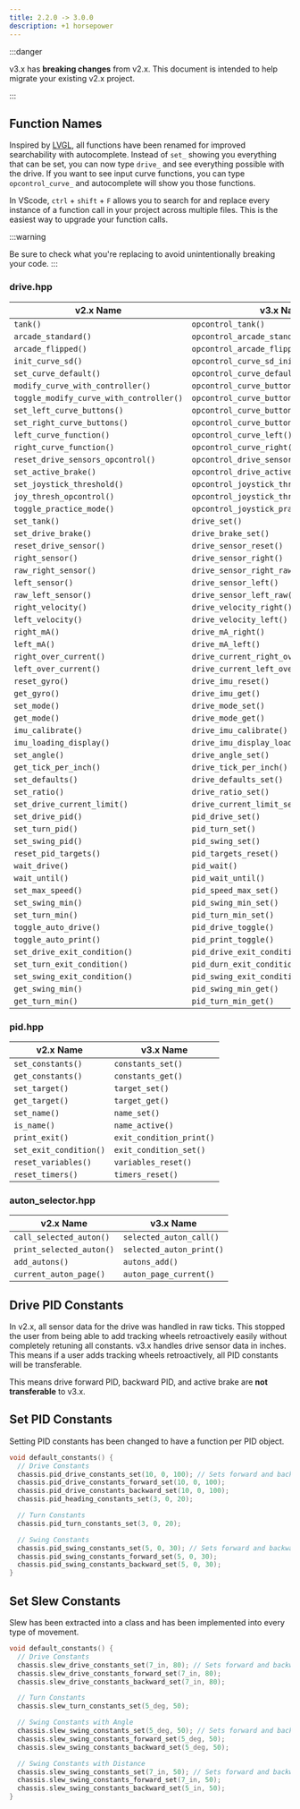 ```yaml
---
title: 2.2.0 -> 3.0.0
description: +1 horsepower
---
```


:::danger

v3.x has **breaking changes** from v2.x.  This document is intended to help migrate your existing v2.x project.

:::


## Function Names
Inspired by [LVGL](https://docs.lvgl.io/master/index.html), all functions have been renamed for improved searchability with autocomplete.  Instead of `set_` showing you everything that can be set, you can now type `drive_` and see everything possible with the drive.  If you want to see input curve functions, you can type `opcontrol_curve_` and autocomplete will show you those functions.  

In VScode, `ctrl` + `shift` + `F` allows you to search for and replace every instance of a function call in your project across multiple files.  This is the easiest way to upgrade your function calls.  

:::warning

Be sure to check what you're replacing to avoid unintentionally breaking your code.
:::

### **drive.hpp**

<APITable>

| v2.x Name | v3.x Name |
| --- | --- |
| `tank()` | `opcontrol_tank()` |
| `arcade_standard()` | `opcontrol_arcade_standard()` |
| `arcade_flipped()` | `opcontrol_arcade_flipped()` |
| `init_curve_sd()` | `opcontrol_curve_sd_initialize()` |
| `set_curve_default()` | `opcontrol_curve_default_set()` |
| `modify_curve_with_controller()` | `opcontrol_curve_buttons_iterate()` |
| `toggle_modify_curve_with_controller()` | `opcontrol_curve_buttons_toggle()` |
| `set_left_curve_buttons()` | `opcontrol_curve_buttons_left_set()` |
| `set_right_curve_buttons()` | `opcontrol_curve_buttons_right_set()` |
| `left_curve_function()` | `opcontrol_curve_left()` |
| `right_curve_function()` | `opcontrol_curve_right()` |
| `reset_drive_sensors_opcontrol()` | `opcontrol_drive_sensors_reset()` |
| `set_active_brake()` | `opcontrol_drive_activebrake_set()` |
| `set_joystick_threshold()` | `opcontrol_joystick_threshold_set()` |
| `joy_thresh_opcontrol()` | `opcontrol_joystick_threshold_opcontrol()` |
| `toggle_practice_mode()` | `opcontrol_joystick_practicemode_toggle()` |
| `set_tank()` | `drive_set()` |
| `set_drive_brake()` | `drive_brake_set()` |
| `reset_drive_sensor()` | `drive_sensor_reset()` |
| `right_sensor()` | `drive_sensor_right()` |
| `raw_right_sensor()` | `drive_sensor_right_raw()` |
| `left_sensor()` | `drive_sensor_left()` |
| `raw_left_sensor()` | `drive_sensor_left_raw()` |
| `right_velocity()` | `drive_velocity_right()` |
| `left_velocity()` | `drive_velocity_left()` |
| `right_mA()` | `drive_mA_right()` |
| `left_mA()` | `drive_mA_left()` |
| `right_over_current()` | `drive_current_right_over()` |
| `left_over_current()` | `drive_current_left_over()` |
| `reset_gyro()` | `drive_imu_reset()` |
| `get_gyro()` | `drive_imu_get()` |
| `set_mode()` | `drive_mode_set()` |
| `get_mode()` | `drive_mode_get()` |
| `imu_calibrate()` | `drive_imu_calibrate()` |
| `imu_loading_display()` | `drive_imu_display_loading()` |
| `set_angle()` | `drive_angle_set()` |
| `get_tick_per_inch()` | `drive_tick_per_inch()` |
| `set_defaults()` | `drive_defaults_set()` |
| `set_ratio()` | `drive_ratio_set()` |
| `set_drive_current_limit()` | `drive_current_limit_set()` |
| `set_drive_pid()` | `pid_drive_set()` |
| `set_turn_pid()` | `pid_turn_set()` |
| `set_swing_pid()` | `pid_swing_set()` |
| `reset_pid_targets()` | `pid_targets_reset()` |
| `wait_drive()` | `pid_wait()` |
| `wait_until()` | `pid_wait_until()` |
| `set_max_speed()` | `pid_speed_max_set()` |
| `set_swing_min()` | `pid_swing_min_set()` |
| `set_turn_min()` | `pid_turn_min_set()` |
| `toggle_auto_drive()` | `pid_drive_toggle()` |
| `toggle_auto_print()` | `pid_print_toggle()` |
| `set_drive_exit_condition()` | `pid_drive_exit_condition_set()` |
| `set_turn_exit_condition()` | `pid_durn_exit_condition_set()` |
| `set_swing_exit_condition()` | `pid_swing_exit_condition_set()` |
| `get_swing_min()` | `pid_swing_min_get()` |
| `get_turn_min()` | `pid_turn_min_get()` |

</APITable>

### **pid.hpp**

<APITable>

| v2.x Name | v3.x Name |
| --- | --- |
| `set_constants()` | `constants_set()` |
| `get_constants()` | `constants_get()` |
| `set_target()` | `target_set()` |
| `get_target()` | `target_get()` |
| `set_name()` | `name_set()` |
| `is_name()` | `name_active()` |
| `print_exit()` | `exit_condition_print()` |
| `set_exit_condition()` | `exit_condition_set()` |
| `reset_variables()` | `variables_reset()` |
| `reset_timers()` | `timers_reset()` |

</APITable>

### **auton_selector.hpp**

<APITable>

| v2.x Name | v3.x Name |
| --- | --- |
| `call_selected_auton()` | `selected_auton_call()` |
| `print_selected_auton()` | `selected_auton_print()` |
| `add_autons()` | `autons_add()` |
| `current_auton_page()` | `auton_page_current()` |

</APITable>

## Drive PID Constants
In v2.x, all sensor data for the drive was handled in raw ticks.  This stopped the user from being able to add tracking wheels retroactively easily without completely retuning all constants.  v3.x handles drive sensor data in inches.  This means if a user adds tracking wheels retroactively, all PID constants will be transferable.  

This means drive forward PID, backward PID, and active brake are **not transferable** to v3.x.  

## Set PID Constants

Setting PID constants has been changed to have a function per PID object. 

```cpp
void default_constants() {
  // Drive Constants
  chassis.pid_drive_constants_set(10, 0, 100); // Sets forward and backward
  chassis.pid_drive_constants_forward_set(10, 0, 100);
  chassis.pid_drive_constants_backward_set(10, 0, 100);
  chassis.pid_heading_constants_set(3, 0, 20);

  // Turn Constants
  chassis.pid_turn_constants_set(3, 0, 20);

  // Swing Constants
  chassis.pid_swing_constants_set(5, 0, 30); // Sets forward and backward
  chassis.pid_swing_constants_forward_set(5, 0, 30);
  chassis.pid_swing_constants_backward_set(5, 0, 30);
}
```

## Set Slew Constants

Slew has been extracted into a class and has been implemented into every type of movement. 

```cpp
void default_constants() {
  // Drive Constants
  chassis.slew_drive_constants_set(7_in, 80); // Sets forward and backward
  chassis.slew_drive_constants_forward_set(7_in, 80);
  chassis.slew_drive_constants_backward_set(7_in, 80);

  // Turn Constants
  chassis.slew_turn_constants_set(5_deg, 50);

  // Swing Constants with Angle
  chassis.slew_swing_constants_set(5_deg, 50); // Sets forward and backward
  chassis.slew_swing_constants_forward_set(5_deg, 50);
  chassis.slew_swing_constants_backward_set(5_deg, 50);

  // Swing Constants with Distance
  chassis.slew_swing_constants_set(7_in, 50); // Sets forward and backward
  chassis.slew_swing_constants_forward_set(7_in, 50);
  chassis.slew_swing_constants_backward_set(5_in, 50);
}
```